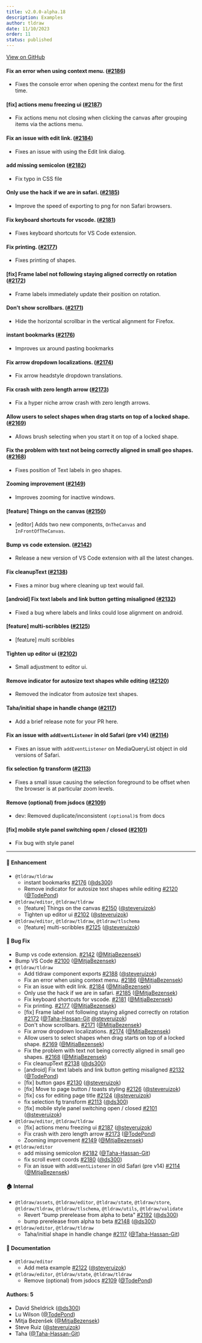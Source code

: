 ```yaml
---
title: v2.0.0-alpha.18
description: Examples
author: tldraw
date: 11/10/2023
order: 11
status: published
---
```


[View on GitHub](https://github.com/tldraw/tldraw/releases/tag/v2.0.0-alpha.18)

#### Fix an error when using context menu. ([#2186](https://github.com/tldraw/tldraw/pull/2186))

- Fixes the console error when opening the context menu for the first time.

#### [fix] actions menu freezing ui ([#2187](https://github.com/tldraw/tldraw/pull/2187))

- Fix actions menu not closing when clicking the canvas after grouping items via the actions menu.

#### Fix an issue with edit link. ([#2184](https://github.com/tldraw/tldraw/pull/2184))

- Fixes an issue with using the Edit link dialog.

#### add missing semicolon ([#2182](https://github.com/tldraw/tldraw/pull/2182))

- Fix typo in CSS file

#### Only use the hack if we are in safari. ([#2185](https://github.com/tldraw/tldraw/pull/2185))

- Improve the speed of exporting to png for non Safari browsers.

#### Fix keyboard shortcuts for vscode. ([#2181](https://github.com/tldraw/tldraw/pull/2181))

- Fixes keyboard shortcuts for VS Code extension.

#### Fix printing. ([#2177](https://github.com/tldraw/tldraw/pull/2177))

- Fixes printing of shapes.

#### [fix] Frame label not following staying aligned correctly on rotation ([#2172](https://github.com/tldraw/tldraw/pull/2172))

- Frame labels immediately update their position on rotation.

#### Don't show scrollbars. ([#2171](https://github.com/tldraw/tldraw/pull/2171))

- Hide the horizontal scrollbar in the vertical alignment for Firefox.

#### instant bookmarks ([#2176](https://github.com/tldraw/tldraw/pull/2176))

- Improves ux around pasting bookmarks

#### Fix arrow dropdown localizations. ([#2174](https://github.com/tldraw/tldraw/pull/2174))

- Fix arrow headstyle dropdown translations.

#### Fix crash with zero length arrow ([#2173](https://github.com/tldraw/tldraw/pull/2173))

- Fix a hyper niche arrow crash with zero length arrows.

#### Allow users to select shapes when drag starts on top of a locked shape. ([#2169](https://github.com/tldraw/tldraw/pull/2169))

- Allows brush selecting when you start it on top of a locked shape.

#### Fix the problem with text not being correctly aligned in small geo shapes. ([#2168](https://github.com/tldraw/tldraw/pull/2168))

- Fixes position of Text labels in geo shapes.

#### Zooming improvement ([#2149](https://github.com/tldraw/tldraw/pull/2149))

- Improves zooming for inactive windows.

#### [feature] Things on the canvas ([#2150](https://github.com/tldraw/tldraw/pull/2150))

- [editor] Adds two new components, `OnTheCanvas` and `InFrontOfTheCanvas`.

#### Bump vs code extension. ([#2142](https://github.com/tldraw/tldraw/pull/2142))

- Release a new version of VS Code extension with all the latest changes.

#### Fix cleanupText ([#2138](https://github.com/tldraw/tldraw/pull/2138))

- Fixes a minor bug where cleaning up text would fail.

#### [android] Fix text labels and link button getting misaligned ([#2132](https://github.com/tldraw/tldraw/pull/2132))

- Fixed a bug where labels and links could lose alignment on android.

#### [feature] multi-scribbles ([#2125](https://github.com/tldraw/tldraw/pull/2125))

- [feature] multi scribbles

#### Tighten up editor ui ([#2102](https://github.com/tldraw/tldraw/pull/2102))

- Small adjustment to editor ui.

#### Remove indicator for autosize text shapes while editing ([#2120](https://github.com/tldraw/tldraw/pull/2120))

- Removed the indicator from autosize text shapes.

#### Taha/initial shape in handle change ([#2117](https://github.com/tldraw/tldraw/pull/2117))

- Add a brief release note for your PR here.

#### Fix an issue with `addEventListener` in old Safari (pre v14) ([#2114](https://github.com/tldraw/tldraw/pull/2114))

- Fixes an issue with `addEventListener` on MediaQueryList object in old versions of Safari.

#### fix selection fg transform ([#2113](https://github.com/tldraw/tldraw/pull/2113))

- Fixes a small issue causing the selection foreground to be offset when the browser is at particular zoom levels.

#### Remove (optional) from jsdocs ([#2109](https://github.com/tldraw/tldraw/pull/2109))

- dev: Removed duplicate/inconsistent `(optional)`s from docs

#### [fix] mobile style panel switching open / closed ([#2101](https://github.com/tldraw/tldraw/pull/2101))

- Fix bug with style panel

---

#### 🚀 Enhancement

- `@tldraw/tldraw`
  - instant bookmarks [#2176](https://github.com/tldraw/tldraw/pull/2176) ([@ds300](https://github.com/ds300))
  - Remove indicator for autosize text shapes while editing [#2120](https://github.com/tldraw/tldraw/pull/2120) ([@TodePond](https://github.com/TodePond))
- `@tldraw/editor`, `@tldraw/tldraw`
  - [feature] Things on the canvas [#2150](https://github.com/tldraw/tldraw/pull/2150) ([@steveruizok](https://github.com/steveruizok))
  - Tighten up editor ui [#2102](https://github.com/tldraw/tldraw/pull/2102) ([@steveruizok](https://github.com/steveruizok))
- `@tldraw/editor`, `@tldraw/tldraw`, `@tldraw/tlschema`
  - [feature] multi-scribbles [#2125](https://github.com/tldraw/tldraw/pull/2125) ([@steveruizok](https://github.com/steveruizok))

#### 🐛 Bug Fix

- Bump vs code extension. [#2142](https://github.com/tldraw/tldraw/pull/2142) ([@MitjaBezensek](https://github.com/MitjaBezensek))
- Bump VS Code [#2100](https://github.com/tldraw/tldraw/pull/2100) ([@MitjaBezensek](https://github.com/MitjaBezensek))
- `@tldraw/tldraw`
  - Add tldraw component exports [#2188](https://github.com/tldraw/tldraw/pull/2188) ([@steveruizok](https://github.com/steveruizok))
  - Fix an error when using context menu. [#2186](https://github.com/tldraw/tldraw/pull/2186) ([@MitjaBezensek](https://github.com/MitjaBezensek))
  - Fix an issue with edit link. [#2184](https://github.com/tldraw/tldraw/pull/2184) ([@MitjaBezensek](https://github.com/MitjaBezensek))
  - Only use the hack if we are in safari. [#2185](https://github.com/tldraw/tldraw/pull/2185) ([@MitjaBezensek](https://github.com/MitjaBezensek))
  - Fix keyboard shortcuts for vscode. [#2181](https://github.com/tldraw/tldraw/pull/2181) ([@MitjaBezensek](https://github.com/MitjaBezensek))
  - Fix printing. [#2177](https://github.com/tldraw/tldraw/pull/2177) ([@MitjaBezensek](https://github.com/MitjaBezensek))
  - [fix] Frame label not following staying aligned correctly on rotation [#2172](https://github.com/tldraw/tldraw/pull/2172) ([@Taha-Hassan-Git](https://github.com/Taha-Hassan-Git) [@steveruizok](https://github.com/steveruizok))
  - Don't show scrollbars. [#2171](https://github.com/tldraw/tldraw/pull/2171) ([@MitjaBezensek](https://github.com/MitjaBezensek))
  - Fix arrow dropdown localizations. [#2174](https://github.com/tldraw/tldraw/pull/2174) ([@MitjaBezensek](https://github.com/MitjaBezensek))
  - Allow users to select shapes when drag starts on top of a locked shape. [#2169](https://github.com/tldraw/tldraw/pull/2169) ([@MitjaBezensek](https://github.com/MitjaBezensek))
  - Fix the problem with text not being correctly aligned in small geo shapes. [#2168](https://github.com/tldraw/tldraw/pull/2168) ([@MitjaBezensek](https://github.com/MitjaBezensek))
  - Fix cleanupText [#2138](https://github.com/tldraw/tldraw/pull/2138) ([@ds300](https://github.com/ds300))
  - [android] Fix text labels and link button getting misaligned [#2132](https://github.com/tldraw/tldraw/pull/2132) ([@TodePond](https://github.com/TodePond))
  - [fix] button gaps [#2130](https://github.com/tldraw/tldraw/pull/2130) ([@steveruizok](https://github.com/steveruizok))
  - [fix] Move to page button / toasts styling [#2126](https://github.com/tldraw/tldraw/pull/2126) ([@steveruizok](https://github.com/steveruizok))
  - [fix] css for editing page title [#2124](https://github.com/tldraw/tldraw/pull/2124) ([@steveruizok](https://github.com/steveruizok))
  - fix selection fg transform [#2113](https://github.com/tldraw/tldraw/pull/2113) ([@ds300](https://github.com/ds300))
  - [fix] mobile style panel switching open / closed [#2101](https://github.com/tldraw/tldraw/pull/2101) ([@steveruizok](https://github.com/steveruizok))
- `@tldraw/editor`, `@tldraw/tldraw`
  - [fix] actions menu freezing ui [#2187](https://github.com/tldraw/tldraw/pull/2187) ([@steveruizok](https://github.com/steveruizok))
  - Fix crash with zero length arrow [#2173](https://github.com/tldraw/tldraw/pull/2173) ([@TodePond](https://github.com/TodePond))
  - Zooming improvement [#2149](https://github.com/tldraw/tldraw/pull/2149) ([@MitjaBezensek](https://github.com/MitjaBezensek))
- `@tldraw/editor`
  - add missing semicolon [#2182](https://github.com/tldraw/tldraw/pull/2182) ([@Taha-Hassan-Git](https://github.com/Taha-Hassan-Git))
  - fix scroll event coords [#2180](https://github.com/tldraw/tldraw/pull/2180) ([@ds300](https://github.com/ds300))
  - Fix an issue with `addEventListener` in old Safari (pre v14) [#2114](https://github.com/tldraw/tldraw/pull/2114) ([@MitjaBezensek](https://github.com/MitjaBezensek))

#### 🏠 Internal

- `@tldraw/assets`, `@tldraw/editor`, `@tldraw/state`, `@tldraw/store`, `@tldraw/tldraw`, `@tldraw/tlschema`, `@tldraw/utils`, `@tldraw/validate`
  - Revert "bump prerelease from alpha to beta" [#2192](https://github.com/tldraw/tldraw/pull/2192) ([@ds300](https://github.com/ds300))
  - bump prerelease from alpha to beta [#2148](https://github.com/tldraw/tldraw/pull/2148) ([@ds300](https://github.com/ds300))
- `@tldraw/editor`, `@tldraw/tldraw`
  - Taha/initial shape in handle change [#2117](https://github.com/tldraw/tldraw/pull/2117) ([@Taha-Hassan-Git](https://github.com/Taha-Hassan-Git))

#### 📝 Documentation

- `@tldraw/editor`
  - Add meta example [#2122](https://github.com/tldraw/tldraw/pull/2122) ([@steveruizok](https://github.com/steveruizok))
- `@tldraw/editor`, `@tldraw/state`, `@tldraw/tldraw`
  - Remove (optional) from jsdocs [#2109](https://github.com/tldraw/tldraw/pull/2109) ([@TodePond](https://github.com/TodePond))

#### Authors: 5

- David Sheldrick ([@ds300](https://github.com/ds300))
- Lu Wilson ([@TodePond](https://github.com/TodePond))
- Mitja Bezenšek ([@MitjaBezensek](https://github.com/MitjaBezensek))
- Steve Ruiz ([@steveruizok](https://github.com/steveruizok))
- Taha ([@Taha-Hassan-Git](https://github.com/Taha-Hassan-Git))
